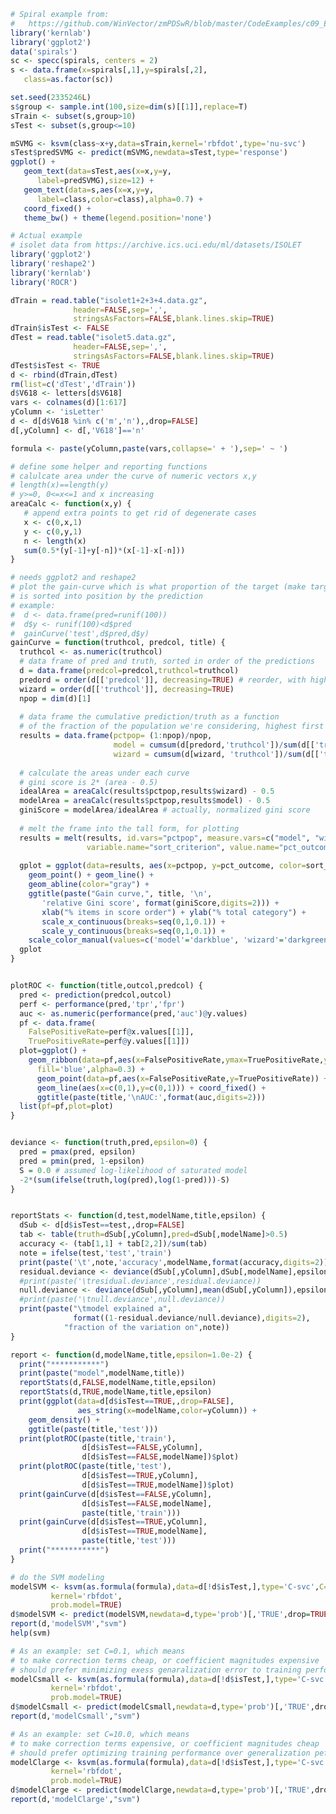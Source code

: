 ```r
# Spiral example from: 
#   https://github.com/WinVector/zmPDSwR/blob/master/CodeExamples/c09_Exploring_advanced_methods/00196_example_9.21_of_section_9.4.2.R
library('kernlab')
library('ggplot2')
data('spirals') 
sc <- specc(spirals, centers = 2) 
s <- data.frame(x=spirals[,1],y=spirals[,2],
   class=as.factor(sc)) 

set.seed(2335246L)
s$group <- sample.int(100,size=dim(s)[[1]],replace=T)
sTrain <- subset(s,group>10)
sTest <- subset(s,group<=10)

mSVMG <- ksvm(class~x+y,data=sTrain,kernel='rbfdot',type='nu-svc') 
sTest$predSVMG <- predict(mSVMG,newdata=sTest,type='response')
ggplot() +
   geom_text(data=sTest,aes(x=x,y=y,
      label=predSVMG),size=12) +
   geom_text(data=s,aes(x=x,y=y,
      label=class,color=class),alpha=0.7) +
   coord_fixed() + 
   theme_bw() + theme(legend.position='none')
```

```r
# Actual example
# isolet data from https://archive.ics.uci.edu/ml/datasets/ISOLET
library('ggplot2')
library('reshape2')
library('kernlab')
library('ROCR')

dTrain = read.table("isolet1+2+3+4.data.gz",
              header=FALSE,sep=',',
              stringsAsFactors=FALSE,blank.lines.skip=TRUE)
dTrain$isTest <- FALSE
dTest = read.table("isolet5.data.gz",
              header=FALSE,sep=',',
              stringsAsFactors=FALSE,blank.lines.skip=TRUE)
dTest$isTest <- TRUE
d <- rbind(dTrain,dTest)
rm(list=c('dTest','dTrain'))
d$V618 <- letters[d$V618]
vars <- colnames(d)[1:617]
yColumn <- 'isLetter'
d <- d[d$V618 %in% c('m','n'),,drop=FALSE]
d[,yColumn] <- d[,'V618']=='n'

formula <- paste(yColumn,paste(vars,collapse=' + '),sep=' ~ ')
```

```r
# define some helper and reporting functions
# calulcate area under the curve of numeric vectors x,y
# length(x)==length(y)
# y>=0, 0<=x<=1 and x increasing
areaCalc <- function(x,y) {
   # append extra points to get rid of degenerate cases
   x <- c(0,x,1)
   y <- c(0,y,1)
   n <- length(x)
   sum(0.5*(y[-1]+y[-n])*(x[-1]-x[-n]))
}

# needs ggplot2 and reshape2
# plot the gain-curve which is what proportion of the target (make target numric)
# is sorted into position by the prediction
# example:
#  d <- data.frame(pred=runif(100))
#  d$y <- runif(100)<d$pred
#  gainCurve('test',d$pred,d$y)
gainCurve = function(truthcol, predcol, title) {
  truthcol <- as.numeric(truthcol)
  # data frame of pred and truth, sorted in order of the predictions
  d = data.frame(predcol=predcol,truthcol=truthcol)
  predord = order(d[['predcol']], decreasing=TRUE) # reorder, with highest first
  wizard = order(d[['truthcol']], decreasing=TRUE)
  npop = dim(d)[1]
  
  # data frame the cumulative prediction/truth as a function
  # of the fraction of the population we're considering, highest first
  results = data.frame(pctpop= (1:npop)/npop,
                       model = cumsum(d[predord,'truthcol'])/sum(d[['truthcol']]),
                       wizard = cumsum(d[wizard, 'truthcol'])/sum(d[['truthcol']]))
  
  # calculate the areas under each curve
  # gini score is 2* (area - 0.5)
  idealArea = areaCalc(results$pctpop,results$wizard) - 0.5
  modelArea = areaCalc(results$pctpop,results$model) - 0.5
  giniScore = modelArea/idealArea # actually, normalized gini score
  
  # melt the frame into the tall form, for plotting
  results = melt(results, id.vars="pctpop", measure.vars=c("model", "wizard"),
                 variable.name="sort_criterion", value.name="pct_outcome")
  
  gplot = ggplot(data=results, aes(x=pctpop, y=pct_outcome, color=sort_criterion)) + 
    geom_point() + geom_line() + 
    geom_abline(color="gray") +
    ggtitle(paste("Gain curve,", title, '\n', 
       'relative Gini score', format(giniScore,digits=2))) +
       xlab("% items in score order") + ylab("% total category") +
       scale_x_continuous(breaks=seq(0,1,0.1)) +
       scale_y_continuous(breaks=seq(0,1,0.1)) +
    scale_color_manual(values=c('model'='darkblue', 'wizard'='darkgreen'))
  gplot
}


plotROC <- function(title,outcol,predcol) {
  pred <- prediction(predcol,outcol)
  perf <- performance(pred,'tpr','fpr')
  auc <- as.numeric(performance(pred,'auc')@y.values)
  pf <- data.frame(
    FalsePositiveRate=perf@x.values[[1]],
    TruePositiveRate=perf@y.values[[1]])
  plot=ggplot() +
    geom_ribbon(data=pf,aes(x=FalsePositiveRate,ymax=TruePositiveRate,ymin=0),
      fill='blue',alpha=0.3) +
      geom_point(data=pf,aes(x=FalsePositiveRate,y=TruePositiveRate)) +
      geom_line(aes(x=c(0,1),y=c(0,1))) + coord_fixed() +
      ggtitle(paste(title,'\nAUC:',format(auc,digits=2)))
  list(pf=pf,plot=plot)
}


deviance <- function(truth,pred,epsilon=0) {
  pred = pmax(pred, epsilon)
  pred = pmin(pred, 1-epsilon)
  S = 0.0 # assumed log-likelihood of saturated model
  -2*(sum(ifelse(truth,log(pred),log(1-pred)))-S)
}


reportStats <- function(d,test,modelName,title,epsilon) {
  dSub <- d[d$isTest==test,,drop=FALSE]
  tab <- table(truth=dSub[,yColumn],pred=dSub[,modelName]>0.5)
  accuracy <- (tab[1,1] + tab[2,2])/sum(tab)
  note = ifelse(test,'test','train')
  print(paste('\t',note,'accuracy',modelName,format(accuracy,digits=2)))
  residual.deviance <- deviance(dSub[,yColumn],dSub[,modelName],epsilon)
  #print(paste('\tresidual.deviance',residual.deviance))
  null.deviance <- deviance(dSub[,yColumn],mean(dSub[,yColumn]),epsilon)
  #print(paste('\tnull.deviance',null.deviance))
  print(paste("\tmodel explained a",
              format((1-residual.deviance/null.deviance),digits=2),
            "fraction of the variation on",note))  
}

report <- function(d,modelName,title,epsilon=1.0e-2) {
  print("***********")
  print(paste("model",modelName,title))
  reportStats(d,FALSE,modelName,title,epsilon)
  reportStats(d,TRUE,modelName,title,epsilon)
  print(ggplot(data=d[d$isTest==TRUE,,drop=FALSE],
               aes_string(x=modelName,color=yColumn)) + 
    geom_density() + 
    ggtitle(paste(title,'test')))
  print(plotROC(paste(title,'train'),
                d[d$isTest==FALSE,yColumn],
                d[d$isTest==FALSE,modelName])$plot)
  print(plotROC(paste(title,'test'),
                d[d$isTest==TRUE,yColumn],
                d[d$isTest==TRUE,modelName])$plot)
  print(gainCurve(d[d$isTest==FALSE,yColumn],
                d[d$isTest==FALSE,modelName],
                paste(title,'train')))
  print(gainCurve(d[d$isTest==TRUE,yColumn],
                d[d$isTest==TRUE,modelName],
                paste(title,'test')))
  print("***********")
}
```

```r
# do the SVM modeling
modelSVM <- ksvm(as.formula(formula),data=d[!d$isTest,],type='C-svc',C=1.0,
         kernel='rbfdot',
         prob.model=TRUE)
d$modelSVM <- predict(modelSVM,newdata=d,type='prob')[,'TRUE',drop=TRUE]
report(d,'modelSVM',"svm")
help(svm)
```

```r
# As an example: set C=0.1, which means
# to make correction terms cheap, or coefficient magnitudes expensive
# should prefer minimizing exess genaralization error to training performance
modelCsmall <- ksvm(as.formula(formula),data=d[!d$isTest,],type='C-svc',C=0.1,
         kernel='rbfdot',
         prob.model=TRUE)
d$modelCsmall <- predict(modelCsmall,newdata=d,type='prob')[,'TRUE',drop=TRUE]
report(d,'modelCsmall',"svm")
```

```r
# As an example: set C=10.0, which means
# to make correction terms expensive, or coefficient magnitudes cheap
# should prefer optimizing training performance over generalization peformance
modelClarge <- ksvm(as.formula(formula),data=d[!d$isTest,],type='C-svc',C=10.0,
         kernel='rbfdot',
         prob.model=TRUE)
d$modelClarge <- predict(modelClarge,newdata=d,type='prob')[,'TRUE',drop=TRUE]
report(d,'modelClarge',"svm")
```


